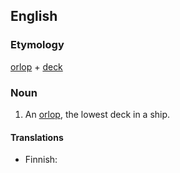==English==

===Etymology===
[[orlop]] + [[deck]]

===Noun===
{{en-noun|sg=[[orlop]] [[deck]]}}

# {{nautical}} An [[orlop]], the lowest deck in a ship.

====Translations====
{{trans-top|lowest deck}}
* Finnish: {{t|fi|köysikansi}}
{{trans-mid}}
{{trans-bottom}}